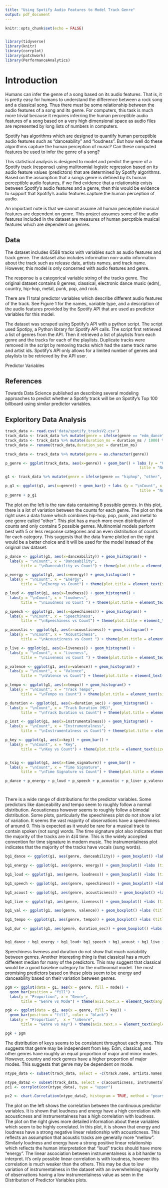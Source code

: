 ---
title: "Using Spotify Audio Features to Model Track Genre"
output: pdf_document
---

```{r setup, include=FALSE}
knitr::opts_chunk$set(echo = FALSE)



```
```{r, include = FALSE}
library(tidyverse)
library(knitr)
library(corrplot)
library(patchwork)
library(PerformanceAnalytics)
```

# Introduction


 Humans can infer the genre of a song based on its audio features. That is, it is pretty easy for humans to understand the difference between a rock song and a classical song. Thus there must be some relationship between the audio features of a song and its genre. For computers, this task is much more trivial because it requires inferring the human perceptible audio features of a song based on a very high dimensional space as audio files are represented by long lists of numbers in computers.

  Spotify has algorithms which are designed to quantify human perceptible audio features such as "danceability" and "loudness". But how well do these algorithms capture the human perception of music? Can these computed features be used to infer the genre of a song? 

 This statistical analysis is designed to model and predict the genre of a Spotify track (response) using mulitnomial logistic regression based on its audio feature values (predictors) that are determined by Spotify algorithms. Based on the assumption that a songs genre is defined by its human perceptible audio features, if we find evidence that a relationship exists between Spotify's audio features and a genre, then this would be evidence to support that Spotify's audio features capture the human perception of audio. 

  An important note is that we cannot assume all human perceptible musical features are dependent on genre. This project assumes some of the audio features included in the dataset are measures of human percptible musical features which are dependent on genres.

## Data
The dataset includes 6588 tracks with variables such as audio features and track genre. The dataset also includes information non-audio information about the track such as release date, artists names, and track name. However, this model is only concerned with audio features and genre. 

The response is a categorical variable string of the tracks genre. The original dataset contains 8 genres; classical, electronic dance music (edm), country, hip-hop, metal, punk, pop, and rock.


There are 11 total predictor variables which describe different audio features of the track. See Figure 1 for the names, variable type, and a description of the audio features provided by the Spotify API that are used as predictor variables for this model. 

The dataset was scraped using Spotify's API with a python script. The script used Spotipy, a Python library for Spotify API calls. The script first retrieved a list of genres from the API. Then it retrieved a list of playlists from each genre and the tracks for each of the playlists. Duplicate tracks were removed in the script by removing tracks which had the same track name and artist ids. Spotify's API only allows for a limited number of genres and playlists to be retrieved by the API user.

\break

\textbf{Figure 1} 
\newline 
Predictor Variables
\renewcommand{\arraystretch}{2}
\begin{table}[!htbp]
\begin{tabular}{|l|l|l|}
\hline
\textbf{Variable Name} & \textbf{Type} & \textbf{Description}                                                              \\ \hline
acousticness           & float         & A confidence measure from 0.0 to 1.0 of whether the track is acoustic.            \\ \hline
danceability           & float         & A value from 0.0 to 1.0 describing how suitable a track is for dancing.           \\ \hline
duration\_ms           & integer       & The duration of the track in milliseconds.                                        \\ \hline
energy                 & float         & A measure from 0.0 to 1.0 and represents a measure of intensity and activity.     \\ \hline
instrumentalness       & float         & A confidence measure from 0.0 to 1.0 of whether a track contains no vocals.       \\ \hline
key                    & integer       & The key the track is in as an integer in Pitch Class notation.                    \\ \hline
liveness               & float         & A confidence measure from 0.0 to 1.0 of whether the track contains live audience. \\ \hline
loudness               & float         & The overall loudness of a track in decibels (dB).                                 \\ \hline
mode                   & integer       & Indicates the modality. Major is represented by 1 and minor is 0.                 \\ \hline
speechiness            & float         & A measure from 0.0 to 1.0 of the presence of spoken words in a track.             \\ \hline
tempo                  & float         & The overall estimated tempo of a track in beats per minute (BPM).                 \\ \hline
time\_signature        & integer       & An estimated time signature.                                                      \\ \hline
valence                & float         & A measure from 0.0 to 1.0 describing the musical positiveness conveyed by a track \\ \hline
\end{tabular}
\end{table}

## References

\href{https://colab.research.google.com/drive/1VIpipujOuut-qT1iVkMw8lASIqxjEGDv?usp=sharing}{\color{blue}Data Sraping Script} 

\href{https://developer.spotify.com/documentation/web-api/}{\color{blue}Spotify API Reference}


Towards Data Science published an \href{https://towardsdatascience.com/song-popularity-predictor-1ef69735e380}{\color{blue}article} describing several modeling approaches to predict whether a Spotify track will be on Spotify's Top 100 billboard using similar predictor variables.


## Exploritory Data Analysis 

```{r}
track_data <- read.csv('data/spotify_tracksV2.csv')
track_data <- track_data %>% mutate(genre = ifelse(genre == "edm_dance", "edm", genre))
track_data <- track_data %>% mutate(duration_ms = duration_ms / 1000) %>% filter_all(any_vars(! is.na(.))) %>% mutate(genre = as.factor(genre)) %>% mutate(key = as.factor(key)) %>% mutate(mode = as.factor(mode)) %>% mutate(t_ID = row_number())
track_data <- rename(track_data,duration_sec = duration_ms)

```
```{r}
track_data <- track_data %>% mutate(genre = as.character(genre))
```

```{r, fig.height = 6}
p_genre <- ggplot(track_data, aes(x=genre)) + geom_bar() + labs (y = "Count", x = "Track Genre",
                                                            title = "Number of Tracks per Genre") + theme(axis.text.x = element_text(angle = 90, vjust = 1, hjust=1), plot.title = element_text(hjust = 0.5))

g1 <- track_data %>% mutate(genre = ifelse(genre == "hiphop", "other", ifelse(genre == "metal", "other", (ifelse(genre == "pop", "other", (ifelse(genre == "punk", "other", genre)))))))

p_g1 <- ggplot(g1, aes(x=genre)) + geom_bar() + labs (y = "\nCount", x = "Track Genre",
                                                            title = "Number of Tracks per \nCombined Genre") + theme(axis.text.x = element_text(angle = 90, vjust = 1, hjust=1), plot.title = element_text(hjust = 0.5)  )
p_genre + p_g1

```
The plot on the left is the raw data containing 8 possible genres. In this plot, there is a lot of variation between the counts for each genre. The plot on the right uses a data frame which combines hip-hop, pop, punk, and metal to one genre called "other". This plot has a much more even distribution of counts and only contains 5 possible genres. Multinomial models perform best with 5 or less response categories and an even distribution of counts for each category. This suggests that the data frame plotted on the right would be a better choice and it will be used for the model instead of the original raw dataset. 

\break

\textbf{Distribution of Predictor Variables}

```{r, echo = FALSE, results='hide', message=FALSE, fig.height = 7}

p_dance <- ggplot(g1, aes(x=danceability)) + geom_histogram() + 
  labs(y = "\nCount", x = "Danceability",
       title = "\nDanceability vs Count") + theme(plot.title = element_text(size=10, hjust = 0.5), axis.title.x = element_text(size = 9), axis.title.y = element_text(size = 9))

p_energy <- ggplot(g1, aes(x=energy)) + geom_histogram() + 
  labs(y = "\nCount", x = "Energy",
       title = "\nEnergy vs Count") + theme(plot.title = element_text(size=10, hjust = 0.5), axis.title.x = element_text(size = 9), axis.title.y = element_text(size = 9))

p_loud <- ggplot(g1, aes(x=loudness)) + geom_histogram() + 
  labs(y = "\nCount", x = "Loudness",
       title = "\nLoudness vs Count ") + theme(plot.title = element_text(size=10, hjust = 0.5), axis.title.x = element_text(size = 9), axis.title.y = element_text(size = 9))

p_speech <- ggplot(g1, aes(x=speechiness)) + geom_histogram() + 
  labs(y = "\nCount", x = "Speechiness",
       title = "\nSpeechiness vs Count") + theme(plot.title = element_text(size=10, hjust = 0.5), axis.title.x = element_text(size = 9), axis.title.y = element_text(size = 9))

p_acoustic <- ggplot(g1, aes(x=acousticness)) + geom_histogram() + 
  labs(y = "\nCount", x = "Acousticness",
       title = "\nAcousticness vs Count ") + theme(plot.title = element_text(size=10, hjust = 0.5), axis.title.x = element_text(size = 9), axis.title.y = element_text(size = 9))

p_live <- ggplot(g1, aes(x=liveness)) + geom_histogram() + 
  labs(y = "\nCount", x = "Liveness",
       title = "\nLiveness vs Count ") + theme(plot.title = element_text(size=10, hjust = 0.5), axis.title.x = element_text(size = 9), axis.title.y = element_text(size = 9))

p_valence <- ggplot(g1, aes(x=valence)) + geom_histogram() + 
  labs(y = "\nCount", x = "Valence",
       title = "\nValence vs Count") + theme(plot.title = element_text(size=10, hjust = 0.5), axis.title.x = element_text(size = 9), axis.title.y = element_text(size = 9))

p_tempo <- ggplot(g1, aes(x=tempo)) + geom_histogram() + 
  labs(y = "\nCount", x = "Track Tempo",
       title = "\nTempo vs Count") + theme(plot.title = element_text(size=10, hjust = 0.5), axis.title.x = element_text(size = 9), axis.title.y = element_text(size = 9))

p_duration <- ggplot(g1, aes(x=duration_sec)) + geom_histogram() + 
  labs(y = "\nCount", x = "Track Duration (MS)",
       title = "\nTrack Duration vs Count") + theme(plot.title = element_text(size=10, hjust = 0.5), axis.title.x = element_text(size = 9), axis.title.y = element_text(size = 9))

p_inst <- ggplot(g1, aes(x=instrumentalness)) + geom_histogram() + 
  labs(y = "\nCount", x = "Instrumentalness",
       title = "\nInstrumentalness vs Count") + theme(plot.title = element_text(size=10, hjust = 0.5), axis.title.x = element_text(size = 9), axis.title.y = element_text(size = 9))

p_key <- ggplot(g1, aes(x=key)) + geom_bar() + 
  labs(y = "\nCount", x = "Key",
       title = "\nKey vs Count") + theme(plot.title = element_text(size=10, hjust = 0.5), axis.title.x = element_text(size = 9), axis.title.y = element_text(size = 9))


p_tsig <- ggplot(g1, aes(x=time_signature)) + geom_bar() + 
  labs(y = "\nCount", x = "Time Signature",
       title = "\nTime Signature vs Count") + theme(plot.title = element_text(size=10, hjust = 0.5), axis.title.x = element_text(size = 9), axis.title.y = element_text(size = 9))

p_dance + p_energy + p_loud + p_speech + p_acoustic + p_live+ p_valence + p_tempo + p_duration + p_inst+ p_key + p_tsig + plot_layout(ncol = 3)




```

There is a wide range of distributions for the predictor variables. Some predictors like danceability and tempo seem to roughly follow a normal distribution. Acousticness however seems to roughly follow a bimodal distribution. Some plots, particularly the speechiness plot do not show a lot of variation. It seems the vast majority of observations have a speechiness of around 0. This is expected as it would be rare for a musical track to contain spoken (not sung) words. The time signature plot also indicates that the majority of the tracks are in 4/4 time. This is the widely accepted convention for time signature in modern music. The instrumentalness plot indicates that the majority of the tracks have vocals (sung words).  

\break

\textbf{Continuous Predictors vs Genre} 

```{r, fig.height = 7}
bg1_dance <- ggplot(g1, aes(genre, danceability)) + geom_boxplot() +labs (title = "\nDanceability per Genre", y = "Danceability", x = "Genre")+ theme(axis.text.x = element_text(angle = 90, vjust = 0.5), axis.title.x = element_text(size = 9), plot.title = element_text(size = 10), axis.title.y = element_text(size = 9))

bg1_energy <- ggplot(g1, aes(genre, energy)) + geom_boxplot() +labs (title = "\nEnergy per  Genre", y = "Energy", x = "Genre")+ theme(axis.text.x = element_text(angle = 90, vjust = 0.5, hjust=1), axis.title.x = element_text(size = 9), plot.title = element_text(size = 10), axis.title.y = element_text(size = 9))

bg1_loud <- ggplot(g1, aes(genre, loudness)) + geom_boxplot() +labs (title = "\nLoudness per  Genre", y = "Loudness", x = "Genre")+ theme(axis.text.x = element_text(angle = 90, vjust = 0.5, hjust=1), axis.title.x = element_text(size = 9), plot.title = element_text(size = 10), axis.title.y = element_text(size = 9))

bg1_speech <- ggplot(g1, aes(genre, speechiness)) + geom_boxplot() +labs (title = "\nSpeechiness per Genre", y = "Speechiness", x = "Genre")+ theme(axis.text.x = element_text(angle = 90, vjust = 0.5, hjust=1), axis.title.x = element_text(size = 9), plot.title = element_text(size = 10), axis.title.y = element_text(size = 9))

bg1_acoust <- ggplot(g1, aes(genre, acousticness)) + geom_boxplot() +labs (title = "\nAcousticness per Genre", y = "Acousticness", x = "Genre")+ theme(axis.text.x = element_text(angle = 90, vjust = 0.5, hjust=1), axis.title.x = element_text(size = 9), plot.title = element_text(size = 10), axis.title.y = element_text(size = 9))

bg1_live <- ggplot(g1, aes(genre, liveness)) + geom_boxplot() +labs (title = "\nLiveness per Genre", y = "Liveness", x = "Genre")+ theme(axis.text.x = element_text(angle = 90, vjust = 0.5, hjust=1), axis.title.x = element_text(size = 9), plot.title = element_text(size = 10), axis.title.y = element_text(size = 9))

bg1_val <- ggplot(g1, aes(genre, valence)) + geom_boxplot() +labs (title = "\nValence per Genre", y = "Valence", x = "Genre")+ theme(axis.text.x = element_text(angle = 90, vjust = 0.5, hjust=1), axis.title.x = element_text(size = 9), plot.title = element_text(size = 10), axis.title.y = element_text(size = 9))

bg1_tempo <- ggplot(g1, aes(genre, tempo)) + geom_boxplot() +labs (title = "\nTempo per Genre", y = "Tempo", x = "Genre")+ theme(axis.text.x = element_text(angle = 90, vjust = 0.5, hjust=1), axis.title.x = element_text(size = 9), plot.title = element_text(size = 10), axis.title.y = element_text(size = 9))

bg1_dur <- ggplot(g1, aes(genre, duration_sec)) + geom_boxplot() +labs (title = "\nDuration (sec) per Genre", y = "Duration (sec)", x = "Genre")+ theme(axis.text.x = element_text(angle = 90, vjust = 0.5, hjust=1), axis.title.x = element_text(size = 9), plot.title = element_text(size = 10), axis.title.y = element_text(size = 9))


bg1_dance + bg1_energy + bg1_loud+ bg1_speech + bg1_acoust + bg1_live + bg1_val + bg1_tempo + bg1_dur + plot_layout(ncol = 3)


```

Speechiness liveness and duration do not show that much variability between genres. Another interesting thing is that classical has a much different median for many of the predictors. This may suggest that classical would be a good baseline category for the multinomial model. The most promising predictors based on these plots seem to be energy and danceability based on their variation between genres.

```{r, fig.height = 3.7}
pgm <- ggplot(data = g1, aes(x = genre, fill = mode)) +
  geom_bar(position = "fill") +
  labs(y = "Proportion", x = "Genre",
       title = "Genre vs Mode") + theme(axis.text.x = element_text(angle = 90))

pgk <- ggplot(data = g1, aes(x = genre, fill = key)) +
  geom_bar(position = "fill", color = "black") +
  labs(y = "Proportion",  x = "\nGenre",
       title = "Genre vs Key") + theme(axis.text.x = element_text(angle = 90))

pgk + pgm
```
The distribution of keys seems to be consistent throughout each genre. This suggests that genre may be independent from key. Edm, classical, and other genres have roughly an equal proportion of major and minor modes. However, country and rock genres have a higher proportion of major modes.  This suggests that genre may be dependent on mode. 
\newline

\textbf{Predictor Correlation}
```{r, figure-side, fig.show="hold", out.width = 230}
ntype_data <- subset(track_data, select = -c(track.name, artists.names, artists.ids, artist.ids, track.id, release.date, type, id, time_signature, follow, pop, num.artist, genre, mode, key, t_ID))

ntype_data2 <- subset(track_data, select = c(acousticness, instrumentalness, energy, loudness))
pc1 <- corrplot(cor(ntype_data), type = "upper")

pc2 <- chart.Correlation(ntype_data2, histogram = TRUE, method = "pearson")

```
The plot on the left shows the correlation between the continuous predictor variables. It is shown that loudness and energy have a high correlation with acousticness and instrumentalness has a high correlation with loudness. The plot on the right gives more detailed information about these variables which seem to be highly correlated. In this plot, it is shown that energy and loudness have a strong negative linear relationship with acousticness. This reflects an assumption that acoustic tracks are generally more "mellow". Similarly loudness and energy have a strong positive linear relationship which reflects the human interpretation that "loud" tracks should have more "energy". The linear ascociation between instrumentalness is a bit harder to interpret. It's only possible linear correlation is with loudness, however this correlation is much weaker than the others. This may be due to low variation of instrumentalness in the dataset with an overwhelming majority of observations having a low instrumentalness value as seen in the Distribution of Predictor Variables plots. 








